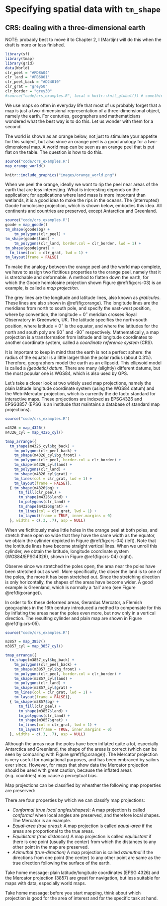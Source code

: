 # Specifying spatial data with `tm_shape` {#tmshape}


## CRS: dealing with a three-dimensional earth

NOTE: probably best to move it to Chapter 2, I (Martijn) will do this when the draft is more or less finished.


```r
library(sf)
library(tmap)
library(grid)
data(World)
clr_peel = "#FD8A04"
clr_land = "#FB6801"
clr_peel_back = "#D24010"
clr_grat = "grey50"
clr_border = "grey30"
#source("code/crs_examples.R", local = knitr::knit_global()) # something strange going on: when saving this R script, the content isn't updated in the envir, or there is a cashing problem. Therefore, I had to add source(... ) to every chunk below.
```

We use maps so often in everyday life that most of us probably forget that a map is just a two-dimensional representation of a three-dimensional object, namely the earth.
For centuries, geographers and mathematicians wondered what the best way is to do this.
Let us wonder with them for a second.

The world is shown as an orange below, not just to stimulate your appetite for this subject, but also since an orange peel is a good analogy for a two-dimensional map.
A world map can be seen as an orange peel that is put flat on the table.
The question is how to do this.


```r
source("code/crs_examples.R")
map_orange_world()
```

```r
knitr::include_graphics("images/orange_world.png")
```

When we peel the orange, ideally we want to rip the peel near areas of the earth that are less interesting. 
What is interesting depends on the application; for applications where land mass is more important than wetlands, it is a good idea to make the rips in the oceans.
The (interrupted) Goode homolosine projection, which is shown below, embodies this idea. 
All continents and countries are preserved, except Antarctica and Greenland.


```r
source("code/crs_examples.R")
goode = map_goode()
tm_shape(goode$bg) +
	tm_polygons(clr_peel) +
tm_shape(goode$land) +
	tm_polygons(clr_land, border.col = clr_border, lwd = 1) +
tm_shape(goode$grat) +
  tm_lines(col = clr_grat, lwd = 1) +
tm_layout(frame = FALSE)
```

To make the analogy between the orange peel and the world map complete, we have to assign two fictitious properties to the orange peel, namely that it is stretchable and deformable.
A method to flatten down the earth, for which the Goode homolosine projection shown Figure \@ref(fig:crs-03) is an example, is called a *map projection*. 

The grey lines are the longitude and latitude lines, also known as *graticules*. 
These lines are also shown in \@ref(fig:orange). 
The longitude lines are the meridians from north to south pole, and specify the east-west position, where by convention, the longitude = 0$^\circ$ meridian crosses Royal Observatory in Greenwich, UK.
The latitude specifies the north-south position, where latitude = 0$^\circ$ is the equator, and where the latitudes for the north and south poly are 90$^\circ$ and -90$^\circ$ respectively.
Mathematically, a map projection is a transformation from latitude and longitude coordinates to another coordinate system, called a *coordinate reference system* (CRS).

It is important to keep in mind that the earth is not a perfect sphere: the radius of the equator is a little larger than the polar radius (about 0.3%).
Therefore, geographers model the earth as an ellipsoid.
This ellipsoid model is called a *(geodetic) datum*.
There are many (slightly) different datums, but the most popular one is WGS84, which is also used by GPS.

Let's take a closer look at two widely used map projections, namely the plain latitude longitude coordinate system (using the WGS84 datum) and the Web-Mercator projection, which is currently the de facto standard for interactive maps. 
These projections are indexed as EPSG4326 and EPSG3857 (EPSG is an institude that maintains a database of standard map projections).

<!--https://geographx.co.nz/map-projections/-->


```r
source("code/crs_examples.R")

m4326 = map_4326()
m4326_cyl = map_4326_cyl()

tmap_arrange({
  tm_shape(m4326_cyl$bg_back) +
    tm_polygons(clr_peel_back) +
    tm_shape(m4326_cyl$bg_front) +
    tm_polygons(clr_peel, border.col = clr_border) +
    tm_shape(m4326_cyl$land) +
    tm_polygons(clr_land) +
    tm_shape(m4326_cyl$grat) +
    tm_lines(col = clr_grat, lwd = 1) +
    tm_layout(frame = FALSE)},
  { tm_shape(m4326$bg) +
      tm_fill(clr_peel) +
      tm_shape(m4326$land) +
      tm_polygons(clr_land) +
      tm_shape(m4326$grat) +
      tm_lines(col = clr_grat, lwd = 1) +
      tm_layout(frame = TRUE, inner.margins = 0)
  }, widths = c(.3, .7), asp = NULL)

```

When we fictitiously make little holes in the orange peel at both poles, and stretch these open so wide that they have the same width as the equator, we obtain the cylinder depicted in Figure \@ref(fig:crs-04) (left).
Note that the lontitude lines have become straight vertical lines.
When we unroll this cylinder, we obtain the latitude, longitude coordinate system (WGS84/EPSG4326), shown in Figure \@ref(fig:crs-04) (right).

Observe since we stretched the poles open, the area near the poles have been stretched out as well.
More specifically, the closer the land is to one of the poles, the more it has been stretched out.
Since the stretching direction is only horizontally, the shapes of the areas have become wider.
A good example is Greenland, which is normally a 'tall' area (see Figure \@ref(fig:orange)).

In order to fix these deformed areas, Gerardus Mercator, a Flemish geographics in the 16th century introduced a method to compensate for this by inflating the areas near the poles even more, but now only in a vertical direction.
The resulting cylinder and plain map are shown in Figure \@ref{fig:crs-05).



```r
source("code/crs_examples.R")

m3857 = map_3857()
m3857_cyl = map_3857_cyl()

tmap_arrange({
  tm_shape(m3857_cyl$bg_back) +
    tm_polygons(clr_peel_back) +
    tm_shape(m3857_cyl$bg_front) +
    tm_polygons(clr_peel, border.col = clr_border) +
    tm_shape(m3857_cyl$land) +
    tm_polygons(clr_land) +
    tm_shape(m3857_cyl$grat) +
    tm_lines(col = clr_grat, lwd = 1) +
    tm_layout(frame = FALSE)},
  { tm_shape(m3857$bg) +
      tm_fill(clr_peel) +
      tm_shape(m3857$land) +
      tm_polygons(clr_land) +
      tm_shape(m3857$grat) +
      tm_lines(col = clr_grat, lwd = 1) +
      tm_layout(frame = TRUE, inner.margins = 0)
  }, widths = c(.3, .7), asp = NULL)

```

Although the areas near the poles have been inflated quite a lot, especially Antarctica and Greenland, the shape of the areas is correct (which can be seen by comparing with Figure \@ref(fig:orange)).
The Mercator projection is very useful for navigational purposes, and has been embraced by sailors ever since.
However, for maps that show data the Mercator projection should be used with great caution, because the inflated areas (e.g. countries) may cause a perceptual bias.

<!-- https://en.wikipedia.org/wiki/List_of_map_projections
http://www.geog.uoregon.edu/shinker/geog311/Labs/lab02/properties.htm


-->

Map projections can be classified by wheather the following map properties are preserved:

There are four properties by which we can classify map projections:

* *Conformal (true local angles/shapes)*: A map projection is called *conformal* when local angles are preserved, and therefore local shapes. 
The Mercator is an example.
* *Equal-area (true areas)*: A map projection is called *equal-area* if the areas are proportional to the true areas.
* *Equidistant (true distances)* A map projection is called *equidistant* if there is one point (usually the center) from which the distances to any other point in the map are preserved.
* *Azimuthal (true-direction)* A map projection is called *azimuthal* if the directions from one point (the center) to any other point are same as the true direction following the surface of the earth.


Take home message: plain latitude/longitude coordinates (EPSG 4326) and the Mercator projection (3857) are great for navigation, but less suitable for maps with data, especially world maps.

Take home message: before you start mapping, think about which projection is good for the area of interest and for the specific task at hand.
